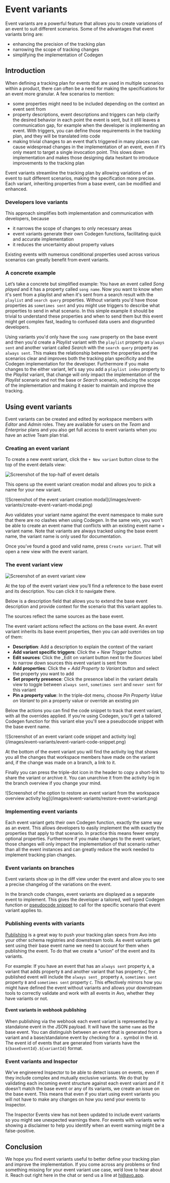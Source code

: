 
# Event variants

Event variants are a powerful feature that allows you to create variations of an event to suit different scenarios.
Some of the advantages that event variants bring are:
- enhancing the precision of the tracking plan
- narrowing the scope of tracking changes
- simplifying the implementation of Codegen

## Introduction

When defining a tracking plan for events that are used in multiple scenarios within a product, there can often be a need for making the specifications for an event more granular. A few scenarios to mention:
- some properties might need to be included depending on the context an event sent from
- property descriptions, event descriptions and triggers can help clarify the desired behavior in each point the event is sent, but it still leaves a communication gap, for example when the developer is implementing an event. With triggers, you can define those requirements in the tracking plan, and they will be translated into code
- making trivial changes to an event that’s triggered in many places can cause widespread changes in the implementation of an event, even if it’s only meant to target a single invocation point. This slows down implementation and makes those designing data hesitant to introduce improvements to the tracking plan

Event variants streamline the tracking plan by allowing variations of an event to suit different scenarios, making the specification more precise. Each variant, inheriting properties from a base event, can be modified and enhanced.

### Developers love variants

This approach simplifies both implementation and communication with developers, because
- it narrows the scope of changes to only necessary areas
- event variants generate their own Codegen functions, facilitating quick and accurate implementation
- it reduces the uncertainty about property values

Existing events with numerous conditional properties used across various scenarios can greatly benefit from event variants.

### A concrete example

Let’s take a concrete but simplified example: You have an event called _Song played_ and it has a property called `song name`. Now you want to know when it's sent from a playlist and when it's sent from a search result with the `playlist` and `search query` properties. Without variants you'd have those properties as `sometimes sent` and you might use triggers to describe what properties to send in what scenario. In this simple example it should be trivial to understand these properties and when to send them but this event might get complex fast, leading to confused data users and disgruntled developers. 

Using variants you'd only have the `song name` property on the base event and then you'd create a _Playlist_ variant with the `playlist` property as `always sent` and another variant called _Search_ with the `search query` property as `always sent`. This makes the relationship between the properties and the scenarios clear and improves both the tracking plan specificity and the Codegen implementation for the developer. Furthermore if you make changes to the either variant, let's say you add a `playlist index` property to the _Playlist_ variant, that change will only impact the implementation of the _Playlist_ scenario and not the base or _Search_ scenario, reducing the scope of the implementation and making it easier to maintain and improve the tracking.

## Using event variants

Event variants can be created and edited by workspace members with _Editor_ and _Admin_ roles. They are available for users on the _Team_ and _Enterprise_ plans and you also get full access to event variants when you have an active Team plan trial.

### Creating an event variant

To create a new event variant, click the `+ New variant` button close to the top of the event details view: 

![Screenshot of the top-half of event details](/images/event-variants/event-details.png)

This opens up the event variant creation modal and allows you to pick a name for your new variant. 

<div style={{maxWidth: 543, marginTop: "1em"}}>
![Screenshot of the event variant creation modal](/images/event-variants/create-event-variant-modal.png)
</div>

<Callout type="info" emoji="💡">Avo validates your variant name against the event namespace to make sure that there are no clashes when using Codegen. In the same vein, you won’t be able to create an event name that conflicts with an existing event name + variant name. Note that variants are always tracked using the base event name, the variant name is only used for documentation.</Callout>

Once you’ve found a good and valid name, press `Create variant`. That will open a new view with the event variant. 

### The event variant view

![Screenshot of an event variant view](/images/event-variants/event-variant.png)

At the top of the event variant view you’ll find a reference to the base event and its description. You can click it to navigate there.

Below is a description field that allows you to extend the base event description and provide context for the scenario that this variant applies to.

The sources reflect the same sources as the base event.

The event variant actions reflect the actions on the base event. An event variant inherits its base event properties, then you can add overrides on top of them:

- **Description**: Add a description to explain the context of the variant
- **Add variant specific triggers**: Click the _+ New Trigger_ button
- **Edit sources**: Click the _Edit on variant button next to the _Sources_ label to narrow down sources this event variant is sent from
- **Add properties**: Click the _+ Add Property to Variant_ button and select the property you want to add
- **Set property presence**: Click the presence label in the variant details view to toggle between `always sent`, `sometimes sent` and `never sent` for this variant
- **Pin a property value**: In the triple-dot menu, choose _Pin Property Value on Variant_ to pin a property value or override an existing pin

Below the actions you can find the code snippet to track that event variant, with all the overrides applied. If you're using Codegen, you'll get a tailored Codegen function for this variant else you'll see a pseudocode snippet with the base event name.

<div style={{maxWidth: 678, marginTop: "1em"}}>
![Screenshot of an event variant code snippet and activity log](/images/event-variants/event-variant-code-snippet.png)
</div>

At the bottom of the event variant you will find the activity log that shows you all the changes that workspace members have made on the variant and, if the change was made on a branch, a link to it.

Finally you can press the triple-dot icon in the header to copy a short-link to share the variant or archive it. You can unarchive it from the activity log in the branch overview if you change your mind.

<div style={{maxWidth: 313, marginTop: "1em"}}>
    ![Screenshot of the option to restore an event variant from the workspace overview activity log](/images/event-variants/restore-event-variant.png)
</div>

### Implementing event variants

Each event variant gets their own Codegen function, exactly the same way as an event. This allows developers to easily implement the with exactly the properties that apply to that scenario. In practice this means fewer empty optional properties. Furthermore if you make changes to the event variant, those changes will only impact the implementation of that scenario rather than all the event instances and can greatly reduce the work needed to implement tracking plan changes. 

### Event variants on branches

Event variants show up in the diff view under the event and allow you to see a precise changelog of the variations on the event.

In the branch code changes, event variants are displayed as a separate event to implement. This gives the developer a tailored, well typed Codegen function or [pseudocode snippet](/data-design/branches/code-changes#non-codegen-snippets) to call for the specific scenario that event variant applies to.

### Publishing events with variants

[Publishing](/publishing/publishing/overview) is a great way to push your tracking plan specs from Avo into your other schema registries and downstream tools. As event variants get sent using their base event name we need to account for them when publishing the event. To do that we create a “union” of the event and its variants. 

For example: If you have an event that has an `always sent` property `A`, a variant that adds property `B` and another variant that has property `C`, the published event will include the `always sent_` property `A`, `sometimes sent` property `B` and `sometimes sent` property `C`. This effectively mirrors how you might have defined the event without variants and allows your downstream tools to correctly validate and work with all events in Avo, whether they have variants or not.

#### Event variants in webhook publishing

When publishing via the webhook each event variant is represented by a standalone event in the JSON payload. It will have the same `name` as the base event. You can distinguish between an event that is generated from a variant and a base/standalone event by checking for a `.` symbol in the id. The event id of events that are generated from variants have the `${baseEventId}.${variantId}` format.

### Event variants and Inspector 

We’ve engineered Inspector to be able to detect issues on events, even if they include complex and mutually exclusive variants. We do that by validating each incoming event structure against each event variant and if it doesn’t match the base event or any of its variants, we create an issue on the base event. This means that even if you start using event variants you will not have to make any changes on how you send your events to Inspector. 

<Callout emoji="⚠️">The Inspector Events view has not been updated to include event variants so you might see unexpected warnings there. For events with variants we’re showing a disclaimer to help you identify when an event warning might be a false-positive.</Callout>

## Conclusion

We hope you find event variants useful to better define your tracking plan and improve the implementation. If you come across any problems or find something missing for your event variant use case, we’d love to hear about it. Reach out right here in the chat or send us a line at [hi@avo.app](mailto:hi@avo.app).
